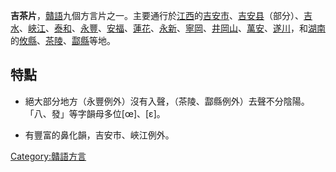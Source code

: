 {{Unreferenced|time=2012-02-03T05:21:37+00:00 }}

{{Infobox Language
|name= 吉茶片
|nativename=
|states= {{CHN}}
|region= [[江西|江西]]的[[吉安市|吉安市]]、[[吉水县|吉水]]、[[峡江县|峽江]]、[[莲花县|蓮花]]、[[安福县|安福]]和[[泰和县|泰和]]、[[永丰县|永豐]]、[[吉安縣|吉安縣]]、[[永新县|永新]]、[[宁冈县|寧岡]]、[[井冈山市|井岡山]]、[[万安县|萬安]]、[[遂川县|遂川]]的部分地方，以及[[湖南|湖南]]的[[炎陵县|炎陵]]和[[攸縣|攸縣]]、[[茶陵县|茶陵]]的部分地方
|speakers= 
|date=
|rank= 
|familycolor= 漢藏語系
|fam1= [[漢藏語系|漢藏語系]]
|fam2= [[漢語族|漢語族]]
|fam3= [[赣語|赣語]]
|map=[[File:Chik-chha.png|270px]]<br /><center><small>吉茶片在贛語区的位置</small></center>
|nation= 
|agency= 
|iso3=
}}
{{赣语系列}}
'''吉茶片'''，[[贛語|贛語]]九個方言片之一。主要通行於[[江西|江西]]的[[吉安市|吉安市]]、[[吉安县|吉安县]]（部分）、[[吉水|吉水]]、[[峽江|峽江]]、[[泰和|泰和]]、[[永豐|永豐]]、[[安福|安福]]、[[蓮花|蓮花]]、[[永新|永新]]、[[寧岡|寧岡]]、[[井岡山|井岡山]]、[[萬安|萬安]]、[[遂川|遂川]]，和[[湖南|湖南]]的[[攸縣|攸縣]]、[[茶陵|茶陵]]、[[酃縣|酃縣]]等地。

==特點==

* 絕大部分地方（永豐例外）沒有入聲，（茶陵、酃縣例外）去聲不分陰陽。「八、發」等字韻母多位[œ]、[ɛ]。

* 有豐富的鼻化韻，吉安市、峽江例外。

{{贛語}}

[[Category:贛語方言|Category:贛語方言]]

{{江西小作品}}